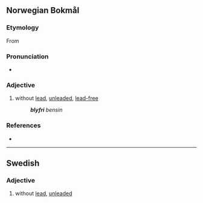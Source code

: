 ==Norwegian Bokmål==

===Etymology===
From {{compound|bly|fri|lang=nb}}

===Pronunciation===
* {{IPA|/ˈblyːˌfriː/|lang=nb}}

===Adjective===
{{head|nb|adjective|neuter singular|blyfritt|definite singular and plural|blyfrie|uncomparable}}

# without [[lead]], [[unleaded]], [[lead-free]]
#: '''''blyfri''' bensin''

===References===
* {{R:The Bokmål Dictionary}}

----

==Swedish==

===Adjective===
{{head|sv|adjective|uncomparable}}

# without [[lead]], [[unleaded]]